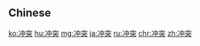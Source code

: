 {{also|衝突}}
==Chinese==
{{zh-see|衝突}}

[[ko:冲突]]
[[hu:冲突]]
[[mg:冲突]]
[[ja:冲突]]
[[ru:冲突]]
[[chr:冲突]]
[[zh:冲突]]